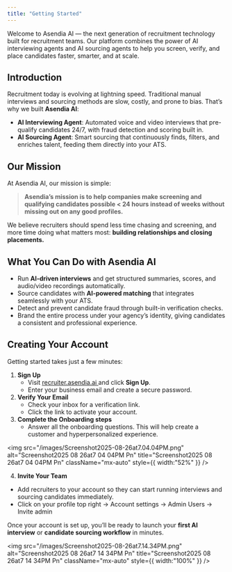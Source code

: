 ```yaml
---
title: "Getting Started"
---
```


 Welcome to Asendia AI — the next generation of recruitment technology built for recruitment teams. Our platform combines the power of AI interviewing agents and AI sourcing agents to help you screen, verify, and place candidates faster, smarter, and at scale. 

## Introduction

Recruitment today is evolving at lightning speed. Traditional manual interviews and sourcing methods are slow, costly, and prone to bias. That’s why we built **Asendia AI**:

- **AI Interviewing Agent**: Automated voice and video interviews that pre-qualify candidates 24/7, with fraud detection and scoring built in.
- **AI Sourcing Agent**: Smart sourcing that continuously finds, filters, and enriches talent, feeding them directly into your ATS.

## Our Mission

At Asendia AI, our mission is simple:

> **Asendia’s mission is to help companies make screening and qualifying candidates possible \< 24 hours instead of weeks without missing out on any good profiles.**

We believe recruiters should spend less time chasing and screening, and more time doing what matters most: **building relationships and closing placements.**

## What You Can Do with Asendia AI

- Run **AI-driven interviews** and get structured summaries, scores, and audio/video recordings automatically.
- Source candidates with **AI-powered matching** that integrates seamlessly with your ATS.
- Detect and prevent candidate fraud through built-in verification checks.
- Brand the entire process under your agency’s identity, giving candidates a consistent and professional experience.

## Creating Your Account

Getting started takes just a few minutes:

1. **Sign Up**
   - Visit [recruiter.asendia.ai ](https://recruiter.asendia.ai/)and click **Sign Up**.
   - Enter your business email and create a secure password.
2. **Verify Your Email**
   - Check your inbox for a verification link.
   - Click the link to activate your account.
3. **Complete the Onboarding steps**
   - Answer all the onboarding questions. This will help create a customer and hyperpersonalized experience.

<img
  src="/images/Screenshot2025-08-26at7.04.04PM.png"
  alt="Screenshot2025 08 26at7 04 04PM Pn"
  title="Screenshot2025 08 26at7 04 04PM Pn"
  className="mx-auto"
  style={{ width:"52%" }}
/>

4. **Invite Your Team**

- Add recruiters to your account so they can start running interviews and sourcing candidates immediately.
- Click on your profile top right -\> Account settings -\> Admin Users -\> Invite admin

Once your account is set up, you’ll be ready to launch your **first AI interview** or **candidate sourcing workflow** in minutes.

<img
  src="/images/Screenshot2025-08-26at7.14.34PM.png"
  alt="Screenshot2025 08 26at7 14 34PM Pn"
  title="Screenshot2025 08 26at7 14 34PM Pn"
  className="mx-auto"
  style={{ width:"100%" }}
/>
